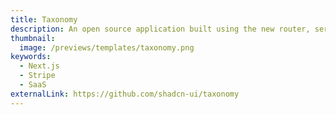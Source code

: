 ---
title: Taxonomy
description: An open source application built using the new router, server components and everything new in Next.js 13.
thumbnail:
  image: /previews/templates/taxonomy.png
keywords: 
  - Next.js
  - Stripe
  - SaaS
externalLink: https://github.com/shadcn-ui/taxonomy
---



